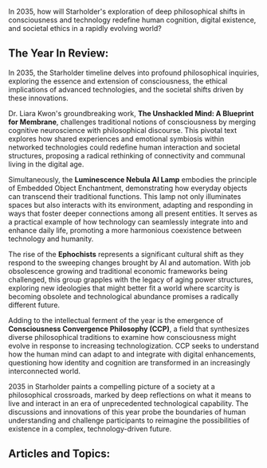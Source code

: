 In 2035, how will Starholder's exploration of deep philosophical shifts in consciousness and technology redefine human cognition, digital existence, and societal ethics in a rapidly evolving world?


## The Year In Review:
In 2035, the Starholder timeline delves into profound philosophical inquiries, exploring the essence and extension of consciousness, the ethical implications of advanced technologies, and the societal shifts driven by these innovations.

Dr. Liara Kwon's groundbreaking work, **The Unshackled Mind: A Blueprint for Membrane**, challenges traditional notions of consciousness by merging cognitive neuroscience with philosophical discourse. This pivotal text explores how shared experiences and emotional symbiosis within networked technologies could redefine human interaction and societal structures, proposing a radical rethinking of connectivity and communal living in the digital age.

Simultaneously, the **Luminescence Nebula AI Lamp** embodies the principle of Embedded Object Enchantment, demonstrating how everyday objects can transcend their traditional functions. This lamp not only illuminates spaces but also interacts with its environment, adapting and responding in ways that foster deeper connections among all present entities. It serves as a practical example of how technology can seamlessly integrate into and enhance daily life, promoting a more harmonious coexistence between technology and humanity.

The rise of the **Ephochists** represents a significant cultural shift as they respond to the sweeping changes brought by AI and automation. With job obsolescence growing and traditional economic frameworks being challenged, this group grapples with the legacy of aging power structures, exploring new ideologies that might better fit a world where scarcity is becoming obsolete and technological abundance promises a radically different future.

Adding to the intellectual ferment of the year is the emergence of **Consciousness Convergence Philosophy (CCP)**, a field that synthesizes diverse philosophical traditions to examine how consciousness might evolve in response to increasing technologization. CCP seeks to understand how the human mind can adapt to and integrate with digital enhancements, questioning how identity and cognition are transformed in an increasingly interconnected world.

2035 in Starholder paints a compelling picture of a society at a philosophical crossroads, marked by deep reflections on what it means to live and interact in an era of unprecedented technological capability. The discussions and innovations of this year probe the boundaries of human understanding and challenge participants to reimagine the possibilities of existence in a complex, technology-driven future.

## Articles and Topics:

